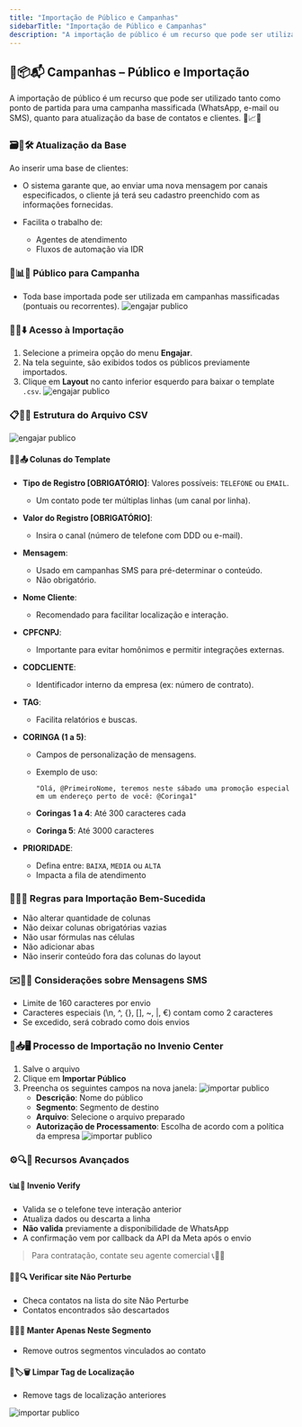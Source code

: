 ```yaml
---
title: "Importação de Público e Campanhas"
sidebarTitle: "Importação de Público e Campanhas"
description: "A importação de público é um recurso que pode ser utilizado tanto como ponto de partida para uma campanha massificada (WhatsApp, e-mail ou SMS) quanto para atualização da sua base de contatos e clientes."
---
```


## 📣📦📬 Campanhas – Público e Importação

A importação de público é um recurso que pode ser utilizado tanto como ponto de partida para uma campanha massificada (WhatsApp, e-mail ou SMS), quanto para atualização da base de contatos e clientes. 🎯📈🔁

### 🗃️🧾🛠️ Atualização da Base

Ao inserir uma base de clientes:

* O sistema garante que, ao enviar uma nova mensagem por canais especificados, o cliente já terá seu cadastro preenchido com as informações fornecidas.
* Facilita o trabalho de:

  * Agentes de atendimento
  * Fluxos de automação via IDR

### 🎯📊📨 Público para Campanha

* Toda base importada pode ser utilizada em campanhas massificadas (pontuais ou recorrentes).
![engajar publico](https://robbublob.blob.core.windows.net/docs/engajarpub.png)

### 🧭📂⬇️ Acesso à Importação

1. Selecione a primeira opção do menu **Engajar**.
2. Na tela seguinte, são exibidos todos os públicos previamente importados.
3. Clique em **Layout** no canto inferior esquerdo para baixar o template `.csv`.
![engajar publico](https://robbublob.blob.core.windows.net/docs/engajarpub1.png)

### 📋📄📌 Estrutura do Arquivo CSV
![engajar publico](https://robbublob.blob.core.windows.net/docs/engajarpub2.png) 
#### 🧱📌📤 Colunas do Template

* **Tipo de Registro \[OBRIGATÓRIO]**: Valores possíveis: `TELEFONE` ou `EMAIL`.

  * Um contato pode ter múltiplas linhas (um canal por linha).

* **Valor do Registro \[OBRIGATÓRIO]**:

  * Insira o canal (número de telefone com DDD ou e-mail).

* **Mensagem**:

  * Usado em campanhas SMS para pré-determinar o conteúdo.
  * Não obrigatório.

* **Nome Cliente**:

  * Recomendado para facilitar localização e interação.

* **CPFCNPJ**:

  * Importante para evitar homônimos e permitir integrações externas.

* **CODCLIENTE**:

  * Identificador interno da empresa (ex: número de contrato).

* **TAG**:

  * Facilita relatórios e buscas.

* **CORINGA (1 a 5)**:

  * Campos de personalização de mensagens.
  * Exemplo de uso:

    ```
    "Olá, @PrimeiroNome, teremos neste sábado uma promoção especial em um endereço perto de você: @Coringa1"
    ```
  * **Coringas 1 a 4**: Até 300 caracteres cada
  * **Coringa 5**: Até 3000 caracteres

* **PRIORIDADE**:

  * Defina entre: `BAIXA`, `MEDIA` ou `ALTA`
  * Impacta a fila de atendimento

### 🚫📛🛑 Regras para Importação Bem-Sucedida

* Não alterar quantidade de colunas
* Não deixar colunas obrigatórias vazias
* Não usar fórmulas nas células
* Não adicionar abas
* Não inserir conteúdo fora das colunas do layout

### ✉️📏💬 Considerações sobre Mensagens SMS

* Limite de 160 caracteres por envio
* Caracteres especiais (\n, ^, {}, \[], \~, |, €) contam como 2 caracteres
* Se excedido, será cobrado como dois envios

### 🧩📥🖥️ Processo de Importação no Invenio Center

1. Salve o arquivo
2. Clique em **Importar Público**
3. Preencha os seguintes campos na nova janela:
![importar publico](https://robbublob.blob.core.windows.net/docs/importarpub.png) 
   * **Descrição**: Nome do público
   * **Segmento**: Segmento de destino
   * **Arquivo**: Selecione o arquivo preparado
   * **Autorização de Processamento**: Escolha de acordo com a política da empresa
![importar publico](https://robbublob.blob.core.windows.net/docs/importarpub1.png) 
### ⚙️🔍🧠 Recursos Avançados

#### 📞📊🧪 Invenio Verify

* Valida se o telefone teve interação anterior
* Atualiza dados ou descarta a linha
* **Não valida** previamente a disponibilidade de WhatsApp
* A confirmação vem por callback da API da Meta após o envio

> Para contratação, contate seu agente comercial 📞📝🤝

#### 🚫📵🔍 Verificar site Não Perturbe

* Checa contatos na lista do site Não Perturbe
* Contatos encontrados são descartados

#### 📌📍🚫 Manter Apenas Neste Segmento

* Remove outros segmentos vinculados ao contato

#### 🧼🏷️🗑️ Limpar Tag de Localização

* Remove tags de localização anteriores


   










![importar publico](https://robbublob.blob.core.windows.net/docs/importarpub1.png) 


